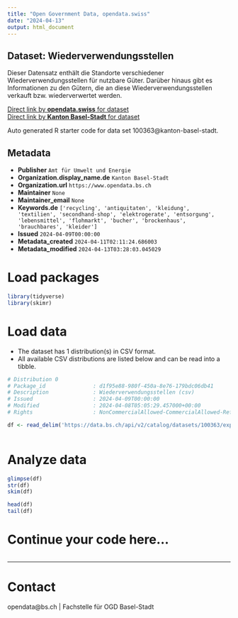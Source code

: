 ```yaml
---
title: "Open Government Data, opendata.swiss"
date: "2024-04-13"
output: html_document
---
```


## Dataset: Wiederverwendungsstellen

Dieser Datensatz enthält die Standorte verschiedener Wiederverwendungsstellen für nutzbare Güter. Darüber hinaus gibt es Informationen zu den Gütern, die an diese Wiederverwendungsstellen verkauft bzw. wiederverwertet werden.

[Direct link by **opendata.swiss** for dataset](https://opendata.swiss/de/dataset/wiederverwendungsstellen)<br>
[Direct link by **Kanton Basel-Stadt** for dataset](https://data.bs.ch/explore/dataset/100363/)

Auto generated R starter code for data set 100363@kanton-basel-stadt.

## Metadata

- **Publisher** `Amt für Umwelt und Energie`
- **Organization.display_name.de** `Kanton Basel-Stadt`
- **Organization.url** `https://www.opendata.bs.ch`
- **Maintainer** `None`
- **Maintainer_email** `None`
- **Keywords.de** `['recycling', 'antiquitaten', 'kleidung', 'textilien', 'secondhand-shop', 'elektrogerate', 'entsorgung', 'lebensmittel', 'flohmarkt', 'bucher', 'brockenhaus', 'brauchbares', 'kleider']`
- **Issued** `2024-04-09T00:00:00`
- **Metadata_created** `2024-04-11T02:11:24.686003`
- **Metadata_modified** `2024-04-13T03:28:03.045029`


# Load packages

```r

library(tidyverse)
library(skimr)

```

# Load data

-   The dataset has 1 distribution(s) in CSV format.
-   All available CSV distributions are listed below and can be read into a tibble.

```r

# Distribution 0
# Package_id               : d1f95e88-980f-450a-8e76-179bdc06db41
# Description              : Wiederverwendungsstellen (csv)
# Issued                   : 2024-04-09T00:00:00
# Modified                 : 2024-04-08T05:05:29.457000+00:00
# Rights                   : NonCommercialAllowed-CommercialAllowed-ReferenceRequired

df <- read_delim('https://data.bs.ch/api/v2/catalog/datasets/100363/exports/csv')



```

# Analyze data

```r

glimpse(df)
str(df)
skim(df)

head(df)
tail(df)

```

# Continue your code here...

```r

```

------------------------------------------------------------------------

# Contact

opendata@bs.ch | Fachstelle für OGD Basel-Stadt
